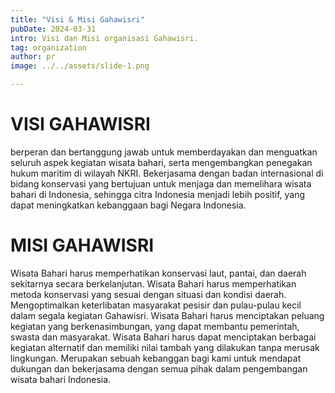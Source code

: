 ```yaml
---
title: "Visi & Misi Gahawisri"
pubDate: 2024-03-31
intro: Visi dan Misi organisasi Gahawisri.
tag: organization
author: pr
image: ../../assets/slide-1.png

---
```

# VISI GAHAWISRI
berperan dan bertanggung jawab untuk memberdayakan dan menguatkan seluruh aspek kegiatan wisata bahari, serta mengembangkan penegakan hukum maritim di wilayah NKRI. 
Bekerjasama dengan badan internasional di bidang konservasi yang bertujuan untuk menjaga dan memelihara wisata bahari di Indonesia, sehingga citra Indonesia menjadi lebih positif, yang dapat meningkatkan kebanggaan bagi Negara Indonesia.

# MISI GAHAWISRI

Wisata Bahari harus memperhatikan konservasi laut, pantai, dan daerah sekitarnya secara berkelanjutan. Wisata Bahari harus memperhatikan metoda konservasi yang sesuai dengan situasi dan kondisi daerah. Mengoptimalkan keterlibatan masyarakat pesisir dan pulau-pulau kecil dalam segala kegiatan Gahawisri. Wisata Bahari harus menciptakan peluang kegiatan yang berkenasimbungan, yang dapat membantu pemerintah, swasta dan masyarakat.
Wisata Bahari harus dapat menciptakan berbagai kegiatan alternatif dan memiliki nilai tambah yang dilakukan tanpa merusak lingkungan. Merupakan sebuah kebanggan bagi kami untuk mendapat dukungan dan bekerjasama dengan semua pihak dalam pengembangan wisata bahari Indonesia.

